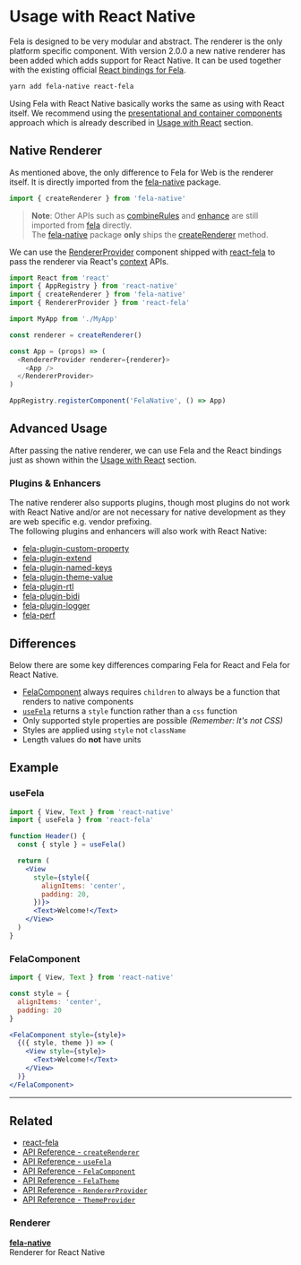 # Usage with React Native

Fela is designed to be very modular and abstract. The renderer is the only platform specific component. With version 2.0.0 a new native renderer has been added which adds support for React Native. It can be used together with the existing official [React bindings for Fela](https://github.com/robinweser/fela/tree/master/packages/react-fela).

```bash
yarn add fela-native react-fela
```

Using Fela with React Native basically works the same as using with React itself. We recommend using the [presentational and container components](https://medium.com/@dan_abramov/smart-and-dumb-components-7ca2f9a7c7d0#.67qfcbme5) approach which is already described in [Usage with React](guides/usage-with-react) section.

## Native Renderer

As mentioned above, the only difference to Fela for Web is the renderer itself. It is directly imported from the [fela-native](https://github.com/robinweser/fela/tree/master/packages/fela-native) package.

```javascript
import { createRenderer } from 'fela-native'
```

> **Note**: Other APIs such as [combineRules](api/fela/combineRules) and [enhance](api/bindings/enhance) are still imported from [fela](https://github.com/robinweser/fela/tree/master/packages/fela) directly.<br/>The [fela-native](https://github.com/robinweser/fela/tree/master/packages/fela-native) package **only** ships the [createRenderer](api/fela-native/createRenderer) method.

We can use the [RendererProvider](api/react-fela/RendererProvider) component shipped with [react-fela](https://github.com/robinweser/fela/tree/master/packages/react-fela) to pass the renderer via React's [context](https://reactjs.org/docs/context.html) APIs.

```javascript
import React from 'react'
import { AppRegistry } from 'react-native'
import { createRenderer } from 'fela-native'
import { RendererProvider } from 'react-fela'

import MyApp from './MyApp'

const renderer = createRenderer()

const App = (props) => (
  <RendererProvider renderer={renderer}>
    <App />
  </RendererProvider>
)

AppRegistry.registerComponent('FelaNative', () => App)
```

## Advanced Usage

After passing the native renderer, we can use Fela and the React bindings just as shown within the [Usage with React](guides/usage-with-react.md) section.

### Plugins & Enhancers

The native renderer also supports plugins, though most plugins do not work with React Native and/or are not necessary for native development as they are web specific e.g. vendor prefixing.<br />
The following plugins and enhancers will also work with React Native:

- [fela-plugin-custom-property](https://github.com/robinweser/fela/tree/master/packages/fela-plugin-custom-property)
- [fela-plugin-extend](https://github.com/robinweser/fela/tree/master/packages/fela-plugin-extend)
- [fela-plugin-named-keys](https://github.com/robinweser/fela/tree/master/packages/fela-plugin-named-keys)
- [fela-plugin-theme-value](https://github.com/robinweser/fela/tree/master/packages/fela-plugin-theme-value)
- [fela-plugin-rtl](https://github.com/robinweser/fela/tree/master/packages/fela-plugin-rtl)
- [fela-plugin-bidi](https://github.com/robinweser/fela/tree/master/packages/fela-plugin-bidi)
- [fela-plugin-logger](https://github.com/robinweser/fela/tree/master/packages/fela-plugin-logger)
- [fela-perf](https://github.com/robinweser/fela/tree/master/packages/fela-perf)

## Differences

Below there are some key differences comparing Fela for React and Fela for React Native.

- [FelaComponent](api/react-fela/FelaComponent) always requires `children` to always be a function that renders to native components
- [`useFela`](api/react-fela/useFela) returns a `style` function rather than a `css` function
- Only supported style properties are possible _(Remember: It's not CSS)_
- Styles are applied using `style` not `className`
- Length values do **not** have units

## Example

### useFela

```jsx
import { View, Text } from 'react-native'
import { useFela } from 'react-fela'

function Header() {
  const { style } = useFela()

  return (
    <View
      style={style({
        alignItems: 'center',
        padding: 20,
      })}>
      <Text>Welcome!</Text>
    </View>
  )
}
```

### FelaComponent

```jsx
import { View, Text } from 'react-native'

const style = {
  alignItems: 'center',
  padding: 20
}

<FelaComponent style={style}>
  {({ style, theme }) => (
    <View style={style}>
      <Text>Welcome!</Text>
    </View>
  )}
</FelaComponent>
```

---

## Related

- [react-fela](https://github.com/robinweser/fela/tree/master/packages/react-fela)
- [API Reference - `createRenderer`](api/fela-native/createRendere)
- [API Reference - `useFela`](api/react-fela/useFela)
- [API Reference - `FelaComponent`](api/react-fela/FelaComponent)
- [API Reference - `FelaTheme`](api/react-fela/FelaTheme)
- [API Reference - `RendererProvider`](api/react-fela/Provider)
- [API Reference - `ThemeProvider`](api/react-fela/ThemeProvider)

### Renderer

**[fela-native](https://github.com/robinweser/fela/tree/master/packages/fela-native)**<br />
Renderer for React Native
